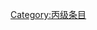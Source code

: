 {{catmore1|[[WikiProject:漢字文化圈|WikiProject:漢字文化圈]]}}
{{Articles by Quality|topic=汉字文化圈|project=漢字文化圈|format=toc}}
{{empty category}}

[[Category:丙级条目|Category:丙级条目]]